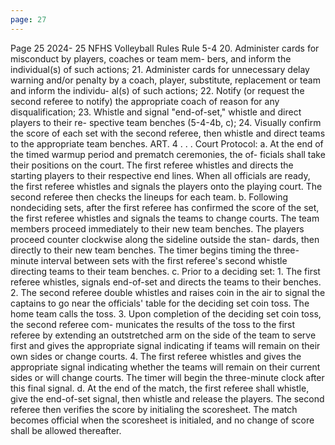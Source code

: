 ```yaml
---
page: 27
---
```


Page 25 2024- 25 NFHS Volleyball Rules Rule 5-4 20. Administer cards for misconduct by players, coaches or team mem- bers, and inform the individual(s) of such actions; 21. Administer cards for unnecessary delay warning and/or penalty by a coach, player, substitute, replacement or team and inform the individu- al(s) of such actions; 22. Notify (or request the second referee to notify) the appropriate coach of reason for any disqualification; 23. Whistle and signal "end-of-set," whistle and direct players to their re- spective team benches (5-4-4b, c); 24. Visually confirm the score of each set with the second referee, then whistle and direct teams to the appropriate team benches. ART. 4 . . . Court Protocol: a. At the end of the timed warmup period and prematch ceremonies, the of- ficials shall take their positions on the court. The first referee whistles and directs the starting players to their respective end lines. When all officials are ready, the first referee whistles and signals the players onto the playing court. The second referee then checks the lineups for each team. b. Following nondeciding sets, after the first referee has confirmed the score of the set, the first referee whistles and signals the teams to change courts. The team members proceed immediately to their new team benches. The players proceed counter clockwise along the sideline outside the stan- dards, then directly to their new team benches. The timer begins timing the three-minute interval between sets with the first referee's second whistle directing teams to their team benches. c. Prior to a deciding set: 1. The first referee whistles, signals end-of-set and directs the teams to their benches. 2. The second referee double whistles and raises coin in the air to signal the captains to go near the officials' table for the deciding set coin toss. The home team calls the toss. 3. Upon completion of the deciding set coin toss, the second referee com- municates the results of the toss to the first referee by extending an outstretched arm on the side of the team to serve first and gives the appropriate signal indicating if teams will remain on their own sides or change courts. 4. The first referee whistles and gives the appropriate signal indicating whether the teams will remain on their current sides or will change courts. The timer will begin the three-minute clock after this final signal. d. At the end of the match, the first referee shall whistle, give the end-of-set signal, then whistle and release the players. The second referee then verifies the score by initialing the scoresheet. The match becomes official when the scoresheet is initialed, and no change of score shall be allowed thereafter.